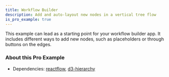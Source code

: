 ```yaml
---
title: Workflow Builder
description: Add and auto-layout new nodes in a vertical tree flow
is_pro_example: true
---
```


This example can lead as a starting point for your workflow builder app. It includes different ways to add new nodes, such as placeholders or through buttons on the edges.

<ProExampleViewer slug="workflow-builder" />

### About this Pro Example

- Dependencies: [reactflow](https://www.npmjs.com/package/reactflow), [d3-hierarchy](https://www.npmjs.com/package/d3-hierarchy)
